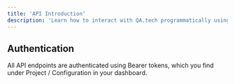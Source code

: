 ```yaml
---
title: 'API Introduction'
description: 'Learn how to interact with QA.tech programmatically using our REST API'
---
```


## Authentication

All API endpoints are authenticated using Bearer tokens, which you find under Project / Configuration in your dashboard.
